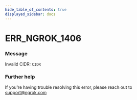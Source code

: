 ```yaml
---
hide_table_of_contents: true
displayed_sidebar: docs
---
```



# ERR_NGROK_1406

### Message

Invalid CIDR: `CIDR`

<ErrorDetails error="err_ngrok_1406" />

### Further help

If you're having trouble resolving this error, please reach out to [support@ngrok.com](mailto:support@ngrok.com?subject=Help%20with%20ERR_NGROK_1406)

